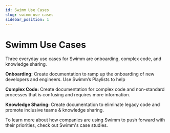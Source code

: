 ```yaml
---
id: Swimm Use Cases
slug: swimm-use-cases
sidebar_position: 1
---
```


# Swimm Use Cases

Three everyday use cases for Swimm are onboarding, complex code, and knowledge sharing.

**Onboarding:** Create documentation to ramp up the onboarding of new developers and engineers. Use Swimm’s Playlists to help 

**Complex Code:** Create documentation for complex code and non-standard processes that is confusing and requires more information.

**Knowledge Sharing:** Create documentation to eliminate legacy code and promote inclusive teams & knowledge sharing.


To learn more about how companies are using Swimm to push forward with their priorities, check out <Link to="https://swimm.io/case-studies/">Swimm's case studies</Link>.
